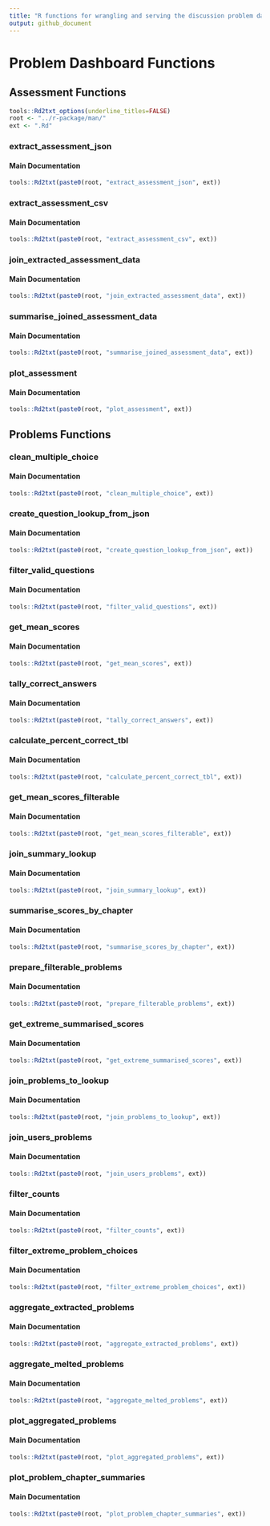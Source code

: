 ```yaml
---
title: "R functions for wrangling and serving the discussion problem data"
output: github_document
---
```


# Problem Dashboard Functions

## Assessment Functions

```r
tools::Rd2txt_options(underline_titles=FALSE)
root <- "../r-package/man/"
ext <- ".Rd"
```


### extract_assessment_json

#### Main Documentation

```r
tools::Rd2txt(paste0(root, "extract_assessment_json", ext))
```

### extract_assessment_csv

#### Main Documentation

```r
tools::Rd2txt(paste0(root, "extract_assessment_csv", ext))
```

### join_extracted_assessment_data

#### Main Documentation

```r
tools::Rd2txt(paste0(root, "join_extracted_assessment_data", ext))
```

### summarise_joined_assessment_data

#### Main Documentation

```r
tools::Rd2txt(paste0(root, "summarise_joined_assessment_data", ext))
```

### plot_assessment

#### Main Documentation

```r
tools::Rd2txt(paste0(root, "plot_assessment", ext))
```

## Problems Functions

### clean_multiple_choice

#### Main Documentation

```r
tools::Rd2txt(paste0(root, "clean_multiple_choice", ext))
```

### create_question_lookup_from_json

#### Main Documentation

```r
tools::Rd2txt(paste0(root, "create_question_lookup_from_json", ext))
```

### filter_valid_questions

#### Main Documentation

```r
tools::Rd2txt(paste0(root, "filter_valid_questions", ext))
```

### get_mean_scores

#### Main Documentation

```r
tools::Rd2txt(paste0(root, "get_mean_scores", ext))
```

### tally_correct_answers

#### Main Documentation

```r
tools::Rd2txt(paste0(root, "tally_correct_answers", ext))
```

### calculate_percent_correct_tbl

#### Main Documentation

```r
tools::Rd2txt(paste0(root, "calculate_percent_correct_tbl", ext))
```

### get_mean_scores_filterable

#### Main Documentation

```r
tools::Rd2txt(paste0(root, "get_mean_scores_filterable", ext))
```

### join_summary_lookup

#### Main Documentation

```r
tools::Rd2txt(paste0(root, "join_summary_lookup", ext))
```

### summarise_scores_by_chapter

#### Main Documentation

```r
tools::Rd2txt(paste0(root, "summarise_scores_by_chapter", ext))
```

### prepare_filterable_problems

#### Main Documentation

```r
tools::Rd2txt(paste0(root, "prepare_filterable_problems", ext))
```

### get_extreme_summarised_scores

#### Main Documentation

```r
tools::Rd2txt(paste0(root, "get_extreme_summarised_scores", ext))
```

### join_problems_to_lookup

#### Main Documentation

```r
tools::Rd2txt(paste0(root, "join_problems_to_lookup", ext))
```

### join_users_problems

#### Main Documentation

```r
tools::Rd2txt(paste0(root, "join_users_problems", ext))
```

### filter_counts

#### Main Documentation

```r
tools::Rd2txt(paste0(root, "filter_counts", ext))
```

### filter_extreme_problem_choices

#### Main Documentation

```r
tools::Rd2txt(paste0(root, "filter_extreme_problem_choices", ext))
```

### aggregate_extracted_problems

#### Main Documentation

```r
tools::Rd2txt(paste0(root, "aggregate_extracted_problems", ext))
```

### aggregate_melted_problems

#### Main Documentation

```r
tools::Rd2txt(paste0(root, "aggregate_melted_problems", ext))
```

### plot_aggregated_problems

#### Main Documentation

```r
tools::Rd2txt(paste0(root, "plot_aggregated_problems", ext))
```

### plot_problem_chapter_summaries

#### Main Documentation

```r
tools::Rd2txt(paste0(root, "plot_problem_chapter_summaries", ext))
```




